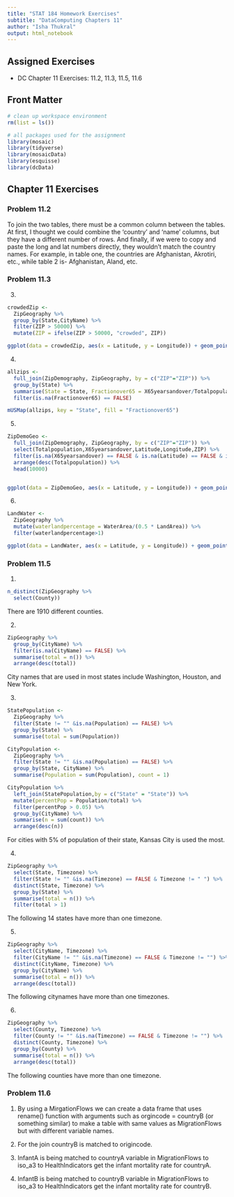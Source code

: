 ```yaml
---
title: "STAT 184 Homework Exercises" 
subtitle: "DataComputing Chapters 11"
author: "Isha Thukral"
output: html_notebook
---
```


## Assigned Exercises

- DC Chapter 11 Exercises: 11.2, 11.3, 11.5, 11.6

## Front Matter

```r
# clean up workspace environment
rm(list = ls())

# all packages used for the assignment
library(mosaic)
library(tidyverse)
library(mosaicData)
library(esquisse)
library(dcData)

```



## Chapter 11 Exercises

### Problem 11.2

To join the two tables, there must be a common column between the tables. At first, I thought we could combine the 'country' and 'name' columns, but they have a different number of rows. And finally, if we were to copy and paste the long and lat numbers directly, they wouldn't match the country names. For example, in table one, the countries are Afghanistan, Akrotiri, etc., while table 2 is- Afghanistan, Aland, etc. 

### Problem 11.3

3.
```r
crowdedZip <-
  ZipGeography %>%
  group_by(State,CityName) %>%
  filter(ZIP > 50000) %>%
  mutate(ZIP = ifelse(ZIP > 50000, "crowded", ZIP))

ggplot(data = crowdedZip, aes(x = Latitude, y = Longitude)) + geom_point()  + labs(title = "")
```

4. 
```r
allzips <-
  full_join(ZipDemography, ZipGeography, by = c("ZIP"="ZIP")) %>%
  group_by(State) %>%
  summarise(State = State, Fractionover65 = X65yearsandover/Totalpopulation) %>%
  filter(is.na(Fractionover65) == FALSE)
```

```r
mUSMap(allzips, key = "State", fill = "Fractionover65")
```

5.
```r
ZipDemoGeo <-
  full_join(ZipDemography, ZipGeography, by = c("ZIP"="ZIP")) %>%
  select(Totalpopulation,X65yearsandover,Latitude,Longitude,ZIP) %>%
  filter(is.na(X65yearsandover) == FALSE & is.na(Latitude) == FALSE & is.na(Longitude) == FALSE & is.na(ZIP) == FALSE & is.na(Totalpopulation) == FALSE) %>%
  arrange(desc(Totalpopulation)) %>%
  head(10000)


ggplot(data = ZipDemoGeo, aes(x = Latitude, y = Longitude)) + geom_point()  + aes(colour = X65yearsandover) + theme(legend.position = "right") + labs(title = "")
```

6.
```r
LandWater <-
  ZipGeography %>%
  mutate(waterlandpercentage = WaterArea/(0.5 * LandArea)) %>%
  filter(waterlandpercentage>1)

ggplot(data = LandWater, aes(x = Latitude, y = Longitude)) + geom_point()  + aes(colour = Population) + theme(legend.position = "right") + labs(title = "")
```

### Problem 11.5
1.
```r
n_distinct(ZipGeography %>%
  select(County))    
```
There are 1910 different counties.

2. 
```r
ZipGeography %>%
  group_by(CityName) %>%
  filter(is.na(CityName) == FALSE) %>% 
  summarise(total = n()) %>% 
  arrange(desc(total))
```
City names that are used in most states include Washington, Houston, and New York.

3.
```r
StatePopulation <- 
  ZipGeography %>%
  filter(State != "" &is.na(Population) == FALSE) %>%
  group_by(State) %>%
  summarise(total = sum(Population))

CityPopulation <- 
  ZipGeography %>%
  filter(State != "" &is.na(Population) == FALSE) %>%
  group_by(State, CityName) %>%
  summarise(Population = sum(Population), count = 1)

CityPopulation %>%
  left_join(StatePopulation,by = c("State" = "State")) %>%
  mutate(percentPop = Population/total) %>%
  filter(percentPop > 0.05) %>%
  group_by(CityName) %>%
  summarise(n = sum(count)) %>%
  arrange(desc(n))
```
For cities with 5% of population of their state, Kansas City is used the most.

4.
```r
ZipGeography %>%
  select(State, Timezone) %>%
  filter(State != "" &is.na(Timezone) == FALSE & Timezone != " ") %>%
  distinct(State, Timezone) %>%
  group_by(State) %>%
  summarise(total = n()) %>%
  filter(total > 1)
```
The following 14 states have more than one timezone.

5. 
```r
ZipGeography %>%
  select(CityName, Timezone) %>%
  filter(CityName != "" &is.na(Timezone) == FALSE & Timezone != "") %>%
  distinct(CityName, Timezone) %>%
  group_by(CityName) %>%
  summarise(total = n()) %>%
  arrange(desc(total))
```
The following citynames have more than one timezones.

6.
```r
ZipGeography %>%
  select(County, Timezone) %>%
  filter(County != "" &is.na(Timezone) == FALSE & Timezone != "") %>%  
  distinct(County, Timezone) %>%
  group_by(County) %>%
  summarise(total = n()) %>%
  arrange(desc(total))
```
The following counties have more than one timezone. 

### Problem 11.6

1. By using a MirgationFlows we can create a data frame that uses rename() function with arguments such as orgincode = countryB (or something similar) to make a table with same values as MigrationFlows but with different variable names.

2. For the join countryB is matched to origincode.

3. InfantA is being matched to countryA variable in MigrationFlows to iso_a3 to HealthIndicators get the infant mortality rate for countryA. 

4. InfantB is being matched to countryB variable in MigrationFlows to iso_a3 to HealthIndicators get the infant mortality rate for countryB. 
